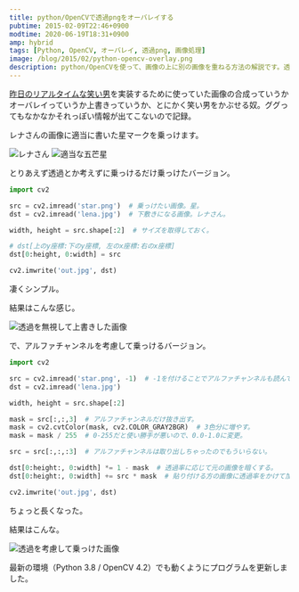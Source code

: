 ```yaml
---
title: python/OpenCVで透過pngをオーバレイする
pubtime: 2015-02-09T22:46+0900
modtime: 2020-06-19T18:31+0900
amp: hybrid
tags: [Python, OpenCV, オーバレイ, 透過png, 画像処理]
image: /blog/2015/02/python-opencv-overlay.png
description: python/OpenCVを使って、画像の上に別の画像を重ねる方法の解説です。透過画像のアルファチャンネルを考慮するものとしないものの2種類があります。
---
```


[昨日のリアルタイムな笑い男](/blog/2015/02/python-opencv-realtime-lauhgingman)を実装するために使っていた画像の合成っていうかオーバレイっていうか上書きっていうか、とにかく笑い男をかぶせる奴。ググってもなかなかそれっぽい情報が出てこないので記録。

レナさんの画像に適当に書いた星マークを乗っけます。

![レナさん](/blog/2015/02/lena.jpg "520x520")
![適当な五芒星](/blog/2015/02/burdockStar.png "200x200")


とりあえず透過とか考えずに乗っけるだけ乗っけたバージョン。
``` python
import cv2

src = cv2.imread('star.png')  # 乗っけたい画像。星。
dst = cv2.imread('lena.jpg')  # 下敷きになる画像。レナさん。

width, height = src.shape[:2]  # サイズを取得しておく。

# dst[上のy座標:下のy座標, 左のx座標:右のx座標]
dst[0:height, 0:width] = src

cv2.imwrite('out.jpg', dst)
```

凄くシンプル。

結果はこんな感じ。

![透過を無視して上書きした画像](/blog/2015/02/simple_overlay.jpg "520x520")


で、アルファチャンネルを考慮して乗っけるバージョン。
``` python
import cv2

src = cv2.imread('star.png', -1)  # -1を付けることでアルファチャンネルも読んでくれるらしい。
dst = cv2.imread('lena.jpg')

width, height = src.shape[:2]

mask = src[:,:,3]  # アルファチャンネルだけ抜き出す。
mask = cv2.cvtColor(mask, cv2.COLOR_GRAY2BGR)  # 3色分に増やす。
mask = mask / 255  # 0-255だと使い勝手が悪いので、0.0-1.0に変更。

src = src[:,:,:3]  # アルファチャンネルは取り出しちゃったのでもういらない。

dst[0:height:, 0:width] *= 1 - mask  # 透過率に応じて元の画像を暗くする。
dst[0:height:, 0:width] += src * mask  # 貼り付ける方の画像に透過率をかけて加算。

cv2.imwrite('out.jpg', dst)
```
ちょっと長くなった。

結果はこんな。

![透過を考慮して乗っけた画像](/blog/2015/02/trans_overlay.jpg "520x520")

<PS date="2020-06-19" level={1}>

最新の環境（Python 3.8 / OpenCV 4.2）でも動くようにプログラムを更新しました。

</PS>
